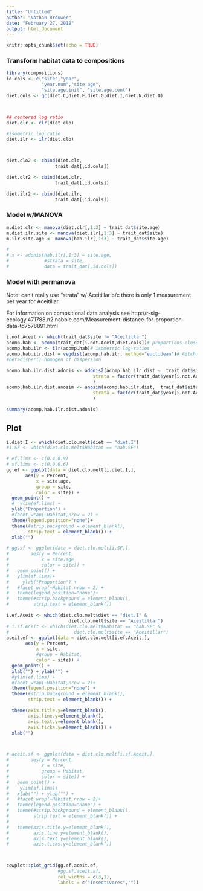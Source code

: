```yaml
---
title: "Untitled"
author: "Nathan Brouwer"
date: "February 27, 2018"
output: html_document
---
```


```r
knitr::opts_chunk$set(echo = TRUE)
```




### Transform habitat data to compositions
```r
library(compositions)
id.cols <- c("site","year",
             "year.num","site.age",
             "site.age.init", "site.age.cent")
diet.cols <- qc(diet.C,diet.F,diet.G,diet.I,diet.N,diet.O)



## centered log ratio
diet.clr <- clr(diet.clo)

#isometric log ratio
diet.ilr <- ilr(diet.clo)



diet.clo2 <- cbind(diet.clo,
                  trait_dat[,id.cols])

diet.clr2 <- cbind(diet.clr,
                  trait_dat[,id.cols])

diet.ilr2 <- cbind(diet.ilr,
                  trait_dat[,id.cols])
```


### Model w/MANOVA
```r
m.diet.clr <- manova(diet.clr[,1:3] ~ trait_dat$site.age)
m.diet.ilr.site <- manova(diet.ilr[,1:3] ~ trait_dat$site)
m.ilr.site.age <- manova(hab.ilr[,1:3] ~ trait_dat$site.age)

# 
# x <- adonis(hab.ilr[,1:3] ~ site.age, 
#             #strata = site, 
#             data = trait_dat[,id.cols])
```


### Model with permanova

Note: can't really use "strata" w/ Aceitillar b/c there is only 1 measurement per year for Aceitillar

For information on compsitional data analysis see
http://r-sig-ecology.471788.n2.nabble.com/Measurement-distance-for-proportion-data-td7578891.html

```r
i.not.Aceit <- which(trait_dat$site != "Aceitillar")
acomp.hab <- acomp(trait_dat[i.not.Aceit,diet.cols])# proportions closed between 0 and 1 
acomp.hab.ilr <- ilr(acomp.hab)# isometric log-ratios 
acomp.hab.ilr.dist = vegdist(acomp.hab.ilr, method="euclidean")# Aitchison dissimilarity matrix 
#betadisper() homogen of dispersion

acomp.hab.ilr.dist.adonis <- adonis2(acomp.hab.ilr.dist ~  trait_dat$site[i.not.Aceit],
                                strata = factor(trait_dat$year[i.not.Aceit])
                                ) 
acomp.hab.ilr.dist.anosim <- anosim(acomp.hab.ilr.dist,  trait_dat$site[i.not.Aceit],
                                strata = factor(trait_dat$year[i.not.Aceit])
                                ) 

summary(acomp.hab.ilr.dist.adonis)
```
















## Plot
```r
i.diet.I <- which(diet.clo.melt$diet == "diet.I")
#i.SF <- which(diet.clo.melt$Habitat == "hab.SF")

# ef.lims <- c(0.4,0.9)
# sf.lims <- c(0.0,0.6)
gg.ef <- ggplot(data = diet.clo.melt[i.diet.I,],
       aes(y = Percent,
           x = site.age,
           group = site,
           color = site)) +
  geom_point() +
  #  ylim(ef.lims) +
  ylab("Proportion") +
  #facet_wrap(~Habitat,nrow = 2) + 
  theme(legend.position="none")+
  theme(#strip.background = element_blank(), 
        strip.text = element_blank()) +
  xlab("")

# gg.sf <- ggplot(data = diet.clo.melt[i.SF,],
#        aes(y = Percent,
#            x = site.age
#            color = site)) +
#   geom_point() +
#   ylim(sf.lims)+
#     ylab("Proportion") +
#   #facet_wrap(~Habitat,nrow = 2) + 
#   theme(legend.position="none")+
#   theme(#strip.background = element_blank(), 
#         strip.text = element_blank())

i.ef.Aceit <- which(diet.clo.melt$diet == "diet.I" &
                       diet.clo.melt$site == "Aceitillar")
# i.sf.Aceit <- which(diet.clo.melt$Habitat == "hab.SF" &
#                        diet.clo.melt$site == "Aceitillar")
aceit.ef <- ggplot(data = diet.clo.melt[i.ef.Aceit,],
       aes(y = Percent,
           x = site,
           #group = Habitat,
           color = site)) +
  geom_point() +
  xlab("") + ylab("") +
  #ylim(ef.lims) +
  #facet_wrap(~Habitat,nrow = 2)+ 
  theme(legend.position="none") +
  theme(#strip.background = element_blank(), 
        strip.text = element_blank()) +

  theme(axis.title.y=element_blank(),
        axis.line.y=element_blank(),
        axis.text.y=element_blank(),
        axis.ticks.y=element_blank()) +
  xlab("")



# aceit.sf <- ggplot(data = diet.clo.melt[i.sf.Aceit,],
#        aes(y = Percent,
#            x = site,
#            group = Habitat,
#            color = site)) +
#   geom_point() +
#    ylim(sf.lims)+
#   xlab("") + ylab("") +
#   #facet_wrap(~Habitat,nrow = 2)+ 
#   theme(legend.position="none") +
#   theme(#strip.background = element_blank(), 
#         strip.text = element_blank()) +
# 
#   theme(axis.title.y=element_blank(),
#         axis.line.y=element_blank(),
#         axis.text.y=element_blank(),
#         axis.ticks.y=element_blank())



cowplot::plot_grid(gg.ef,aceit.ef,
                   #gg.sf,aceit.sf,
                   rel_widths = c(3,1),
                   labels = c("Insectivores",""))
```



```r

```
